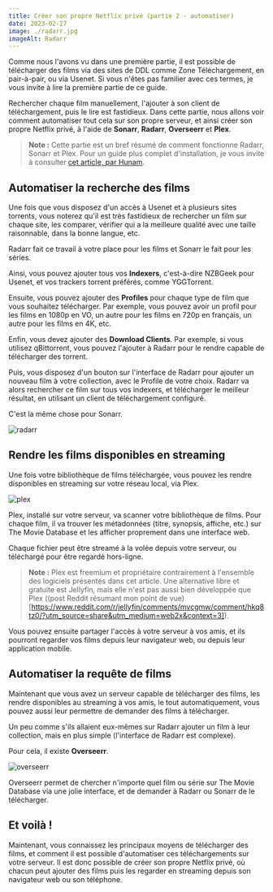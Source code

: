 ```yaml
---
title: Créer son propre Netflix privé (partie 2 - automatiser)
date: 2023-02-27
image: ./radarr.jpg
imageAlt: Radarr
---
```


Comme nous l'avons vu dans une première partie, il est possible de télécharger des films via des sites de DDL comme Zone Téléchargement, en pair-à-pair, ou via Usenet. Si vous n'êtes pas familier avec ces termes, je vous invite à lire la première partie de ce guide.

Rechercher chaque film manuellement, l'ajouter à son client de téléchargement, puis le lire est fastidieux. Dans cette partie, nous allons voir comment automatiser tout cela sur son propre serveur, et ainsi créer son propre Netflix privé, à l'aide de **Sonarr**, **Radarr**, **Overseerr** et **Plex**.

> **Note :** Cette partie est un bref résumé de comment fonctionne Radarr, Sonarr et Plex. Pour un guide plus complet d'installation, je vous invite à consulter [cet article, par Hunam](https://42e27452.hunam-website.pages.dev/posts/ultimate-guide-setup-streaming-service-sonarr-radarr-plex-usenet-torrents/).

## Automatiser la recherche des films

Une fois que vous disposez d'un accès à Usenet et à plusieurs sites torrents, vous noterez qu'il est très fastidieux de rechercher un film sur chaque site, les comparer, vérifier qui a la meilleure qualité avec une taille raisonnable, dans la bonne langue, etc.

Radarr fait ce travail à votre place pour les films et Sonarr le fait pour les séries.

Ainsi, vous pouvez ajouter tous vos **Indexers**, c'est-à-dire NZBGeek pour Usenet, et vos trackers torrent préférés, comme YGGTorrent.

Ensuite, vous pouvez ajouter des **Profiles** pour chaque type de film que vous souhaitez télécharger. Par exemple, vous pouvez avoir un profil pour les films en 1080p en VO, un autre pour les films en 720p en français, un autre pour les films en 4K, etc.

Enfin, vous devez ajouter des **Download Clients**. Par exemple, si vous utilisez qBittorrent, vous pouvez l'ajouter à Radarr pour le rendre capable de télécharger des torrent.

Puis, vous disposez d'un bouton sur l'interface de Radarr pour ajouter un nouveau film à votre collection, avec le Profile de votre choix. Radarr va alors rechercher ce film sur tous vos indexers, et télécharger le meilleur résultat, en utilisant un client de téléchargement configuré.

C'est la même chose pour Sonarr.

![radarr](./radarr-demo.png)

## Rendre les films disponibles en streaming

Une fois votre bibliothèque de films téléchargée, vous pouvez les rendre disponibles en streaming sur votre réseau local, via Plex.

![plex](./plex.jpg)

Plex, installé sur votre serveur, va scanner votre bibliothèque de films. Pour chaque film, il va trouver les métadonnées (titre, synopsis, affiche, etc.) sur The Movie Database et les afficher proprement dans une interface web.

Chaque fichier peut être streamé à la volée depuis votre serveur, ou téléchargé pour être regardé hors-ligne.

> **Note :** Plex est freemium et propriétaire contrairement à l'ensemble des logiciels présentés dans cet article. Une alternative libre et gratuite est Jellyfin, mais elle n'est pas aussi bien développée que Plex ((post Reddit résumant mon point de vue)[https://www.reddit.com/r/jellyfin/comments/mvcgmw/comment/hkq8tz0/?utm_source=share&utm_medium=web2x&context=3]).

Vous pouvez ensuite partager l'accès à votre serveur à vos amis, et ils pourront regarder vos films depuis leur navigateur web, ou depuis leur application mobile.

## Automatiser la requête de films

Maintenant que vous avez un serveur capable de télécharger des films, les rendre disponibles au streaming à vos amis, le tout automatiquement, vous pouvez aussi leur permettre de demander des films à télécharger.

Un peu comme s'ils allaient eux-mêmes sur Radarr ajouter un film à leur collection, mais en plus simple (l'interface de Radarr est complexe).

Pour cela, il existe **Overseerr**.

![overseerr](./overseerr.png)

Overseerr permet de chercher n'importe quel film ou série sur The Movie Database via une jolie interface, et de demander à Radarr ou Sonarr de le télécharger.

## Et voilà !

Maintenant, vous connaissez les principaux moyens de télécharger des films, et comment il est possible d'automatiser ces téléchargements sur votre serveur. Il est donc possible de créer son propre Netflix privé, où chacun peut ajouter des films puis les regarder en streaming depuis son navigateur web ou son téléphone.